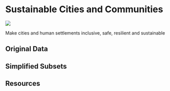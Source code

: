 # Sustainable Cities and Communities

![](images/icons/E-WEB-Goal-11.png){.sdg-icon}

::: {.tagline}
Make cities and human settlements inclusive, safe, resilient and sustainable 
:::

## Original Data

## Simplified Subsets

## Resources
